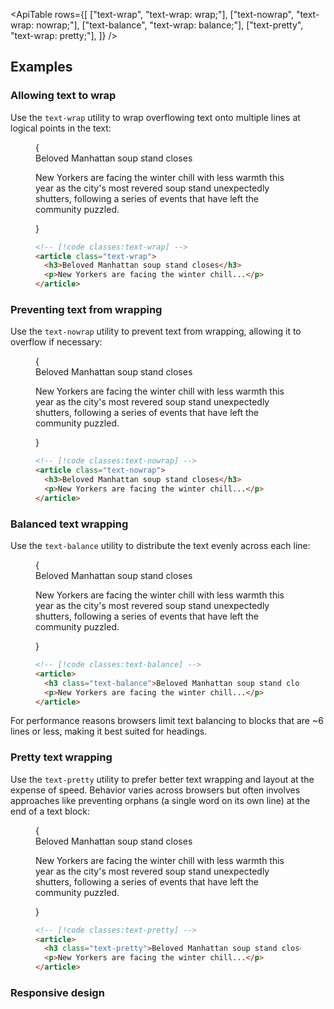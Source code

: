 

<ApiTable
  rows={[
    ["text-wrap", "text-wrap: wrap;"],
    ["text-nowrap", "text-wrap: nowrap;"],
    ["text-balance", "text-wrap: balance;"],
    ["text-pretty", "text-wrap: pretty;"],
  ]}
/>

## Examples

### Allowing text to wrap

Use the `text-wrap` utility to wrap overflowing text onto multiple lines at logical points in the text:

<Figure>

<Example padding={false}>
  {
    <div className="mx-auto grid max-w-xs gap-4 border-x border-x-pink-400/30 py-8 text-gray-700 dark:text-gray-400">
      <div className="text-xl font-semibold text-gray-900 dark:text-white">Beloved Manhattan soup stand closes</div>
      <p className="text-sm/6">
        New Yorkers are facing the winter chill with less warmth this year as the city's most revered soup stand
        unexpectedly shutters, following a series of events that have left the community puzzled.
      </p>
    </div>
  }
</Example>

```html
<!-- [!code classes:text-wrap] -->
<article class="text-wrap">
  <h3>Beloved Manhattan soup stand closes</h3>
  <p>New Yorkers are facing the winter chill...</p>
</article>
```

</Figure>

### Preventing text from wrapping

Use the `text-nowrap` utility to prevent text from wrapping, allowing it to overflow if necessary:

<Figure>

<Example padding={false}>
  {
    <div className="overflow-hidden">
      <div className="mx-auto grid max-w-xs gap-4 border-x border-x-pink-400/30 py-8 text-gray-700 dark:text-gray-400">
        <div className="text-xl font-semibold text-nowrap text-gray-900 dark:text-white">
          Beloved Manhattan soup stand closes
        </div>
        <p className="text-sm/6 text-nowrap">
          New Yorkers are facing the winter chill with less warmth this year as the city's most revered soup stand
          unexpectedly shutters, following a series of events that have left the community puzzled.
        </p>
      </div>
    </div>
  }
</Example>

```html
<!-- [!code classes:text-nowrap] -->
<article class="text-nowrap">
  <h3>Beloved Manhattan soup stand closes</h3>
  <p>New Yorkers are facing the winter chill...</p>
</article>
```

</Figure>

### Balanced text wrapping

Use the `text-balance` utility to distribute the text evenly across each line:

<Figure>

<Example padding={false}>
  {
    <div className="mx-auto grid max-w-xs gap-4 border-x border-x-pink-400/30 py-8 text-gray-700 dark:text-gray-400">
      <div className="text-xl font-semibold text-balance text-gray-900 dark:text-white">
        Beloved Manhattan soup stand closes
      </div>
      <p className="text-sm/6">
        New Yorkers are facing the winter chill with less warmth this year as the city's most revered soup stand
        unexpectedly shutters, following a series of events that have left the community puzzled.
      </p>
    </div>
  }
</Example>

```html
<!-- [!code classes:text-balance] -->
<article>
  <h3 class="text-balance">Beloved Manhattan soup stand closes</h3>
  <p>New Yorkers are facing the winter chill...</p>
</article>
```

</Figure>

For performance reasons browsers limit text balancing to blocks that are ~6 lines or less, making it best suited for headings.

### Pretty text wrapping

Use the `text-pretty` utility to prefer better text wrapping and layout at the expense of speed. Behavior varies across browsers but often involves approaches like preventing orphans (a single word on its own line) at the end of a text block:

<Figure>

<Example padding={false}>
  {
    <div className="mx-auto grid max-w-xs gap-4 border-x border-x-pink-400/30 py-8 text-gray-700 dark:text-gray-400">
      <div className="text-xl font-semibold text-pretty text-gray-900 dark:text-white">
        Beloved Manhattan soup stand closes
      </div>
      <p className="text-sm/6">
        New Yorkers are facing the winter chill with less warmth this year as the city's most revered soup stand
        unexpectedly shutters, following a series of events that have left the community puzzled.
      </p>
    </div>
  }
</Example>

```html
<!-- [!code classes:text-pretty] -->
<article>
  <h3 class="text-pretty">Beloved Manhattan soup stand closes</h3>
  <p>New Yorkers are facing the winter chill...</p>
</article>
```

</Figure>

### Responsive design

<ResponsiveDesign element="h1" property="text-wrap" defaultClass="text-pretty" featuredClass="text-balance" />
